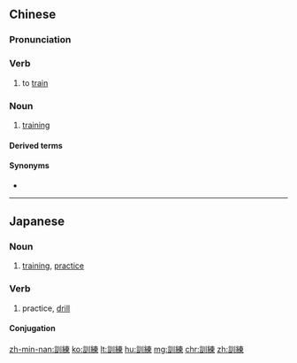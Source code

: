 {{also|训练}}
==Chinese==
{{zh-forms|s=训练}}

===Pronunciation===
{{zh-pron
|m=xùnliàn
|c=fan3 lin6
|h=pfs=hiun-lien
|mn=hùn-liān
|mn-t=hung3 liêng7/hung3 liang7
|mn-t_note=hung3 liêng7 - Chaozhou
|cat=v,n
}}

===Verb===
{{zh-verb}}

# to [[train]]

===Noun===
{{zh-noun}}

# [[training]]

====Derived terms====
{{zh-der|訓練營}}

====Synonyms====
* {{zh-l|培訓}}

{{zh-cat|Education}}

----

==Japanese==
{{ja-kanjitab|くん|れん|yomi=on}}

===Noun===
{{ja-noun|くんれん}}

# [[training]], [[practice]]

===Verb===
{{ja-verb-suru|くんれん}}

# practice, [[drill]]

====Conjugation====
{{ja-suru|くんれん}}

[[zh-min-nan:訓練]]
[[ko:訓練]]
[[lt:訓練]]
[[hu:訓練]]
[[mg:訓練]]
[[chr:訓練]]
[[zh:訓練]]